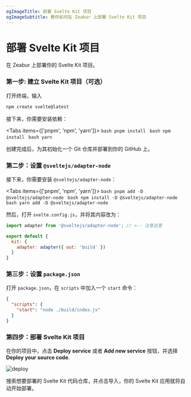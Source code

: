 ```yaml
---
ogImageTitle: 部署 Svelte Kit 项目
ogImageSubtitle: 教你如何在 Zeabur 上部署 Svelte Kit 项目
---
```



# 部署 Svelte Kit 项目

在 Zeabur 上部署你的 Svelte Kit 项目。

### 第一步: 建立 Svelte Kit 项目（可选）

打开终端，输入

```bash
npm create svelte@latest
```

接下来，你需要安装依赖：

<Tabs items={['pnpm', 'npm', 'yarn']}>
  <Tab>
    ```bash
    pnpm install
    ```
  </Tab>
  <Tab>
    ```bash
    npm install
    ```
  </Tab>
  <Tab>
    ```bash
    yarn
    ```
  </Tab>
</Tabs>

创建完成后，为其初始化一个 Git 仓库并部署到你的 GitHub 上。

### 第二步：设置 `@sveltejs/adapter-node`

接下来，你需要安装 `@sveltejs/adapter-node`：

<Tabs items={['pnpm', 'npm', 'yarn']}>
  <Tab>
    ```bash
    pnpm add -D @sveltejs/adapter-node
    ```
  </Tab>
  <Tab>
    ```bash
    npm install -D @sveltejs/adapter-node
    ```
  </Tab>
  <Tab>
    ```bash
    yarn add -D @sveltejs/adapter-node
    ```
  </Tab>
</Tabs>

然后，打开 `svelte.config.js`，并将其内容改为：

```js
import adapter from '@sveltejs/adapter-node'; // <-- 注意这里

export default {
  kit: {
    adapter: adapter({ out: 'build' })
  }
}
```

### 第三步：设置 `package.json`

打开 `package.json`，在 `scripts` 中加入一个 `start` 命令：

```json
{
  "scripts": {
    "start": "node ./build/index.js"
  }
}
```

### 第四步：部署 Svelte Kit 项目

在你的项目中，点击 **Deploy service** 或者 **Add new service** 按钮，并选择 **Deploy your source code**.

![deploy](/deploy/common/select-service.en-US.png)

搜索想要部署的 Svelte Kit 代码仓库，并点击导入，你的 Svelte Kit 应用就将自动开始部署。
